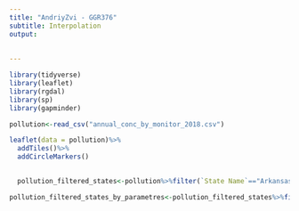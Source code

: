 ```yaml
---
title: "AndriyZvi - GGR376"
subtitle: Interpolation
output:
 
  
---
```

```r
library(tidyverse)
library(leaflet)
library(rgdal)
library(sp)
library(gapminder)
```




```r
pollution<-read_csv("annual_conc_by_monitor_2018.csv")
```
```r
leaflet(data = pollution)%>% 
  addTiles()%>%
  addCircleMarkers()
              
```


```r
  pollution_filtered_states<-pollution%>%filter(`State Name`=="Arkansas"| `State Name`=="Tennesse" | `State Name`=="Louisiana" | `State Name`==" Olklahoma" |`State Name`== "Texas" )
```

```r
pollution_filtered_states_by_parametres<-pollution_filtered_states%>%filter(`Parameter Name`=="Nitrogen dioxide (NO2)"| `Parameter Name`=="Ozone" | `Parameter Name`=="PM2.5 Total Atmospheric"& `Sample Duration`=="24-HR BLK AVG")

```


